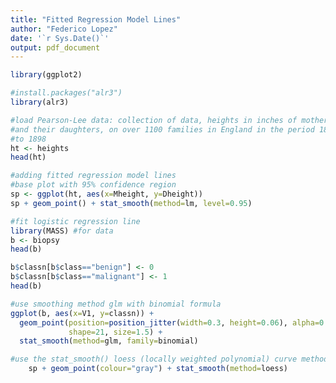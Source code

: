 ```yaml
---
title: "Fitted Regression Model Lines"
author: "Federico Lopez"
date: '`r Sys.Date()`'
output: pdf_document
---
```



```r
library(ggplot2)

#install.packages("alr3")
library(alr3)

#load Pearson-Lee data: collection of data, heights in inches of mothers 
#and their daughters, on over 1100 families in England in the period 1893
#to 1898
ht <- heights
head(ht)

#adding fitted regression model lines
#base plot with 95% confidence region
sp <- ggplot(ht, aes(x=Mheight, y=Dheight))
sp + geom_point() + stat_smooth(method=lm, level=0.95)

#fit logistic regression line
library(MASS) #for data
b <- biopsy
head(b)

b$classn[b$class=="benign"] <- 0
b$classn[b$class=="malignant"] <- 1
head(b)

#use smoothing method glm with binomial formula
ggplot(b, aes(x=V1, y=classn)) + 
  geom_point(position=position_jitter(width=0.3, height=0.06), alpha=0.4,
             shape=21, size=1.5) + 
  stat_smooth(method=glm, family=binomial)

#use the stat_smooth() loess (locally weighted polynomial) curve method
    sp + geom_point(colour="gray") + stat_smooth(method=loess)
```
